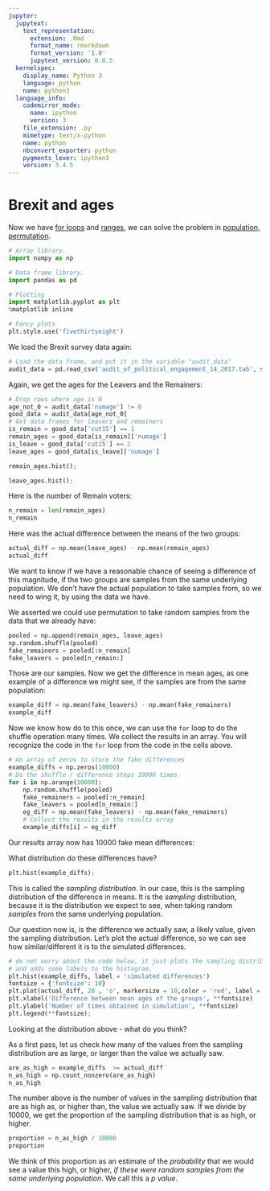```yaml
---
jupyter:
  jupytext:
    text_representation:
      extension: .Rmd
      format_name: rmarkdown
      format_version: '1.0'
      jupytext_version: 0.8.5
  kernelspec:
    display_name: Python 3
    language: python
    name: python3
  language_info:
    codemirror_mode:
      name: ipython
      version: 3
    file_extension: .py
    mimetype: text/x-python
    name: python
    nbconvert_exporter: python
    pygments_lexer: ipython3
    version: 3.4.5
---
```


# Brexit and ages

Now we have [for loops](../iteration/iteration) and
[ranges](../arrays/Ranges), we can solve the problem in
[population, permutation](population_permutation).

```python
# Array library.
import numpy as np

# Data frame library.
import pandas as pd

# Plotting
import matplotlib.pyplot as plt
%matplotlib inline

# Fancy plots
plt.style.use('fivethirtyeight')
```

We load the Brexit survey data again:

```python
# Load the data frame, and put it in the variable "audit_data"
audit_data = pd.read_csv('audit_of_political_engagement_14_2017.tab', sep='\t')
```

Again, we get the ages for the Leavers and the Remainers:

```python
# Drop rows where age is 0
age_not_0 = audit_data['numage'] != 0
good_data = audit_data[age_not_0]
# Get data frames for leavers and remainers
is_remain = good_data['cut15'] == 1
remain_ages = good_data[is_remain]['numage']
is_leave = good_data['cut15'] == 2
leave_ages = good_data[is_leave]['numage']
```

```python
remain_ages.hist();
```

```python
leave_ages.hist();
```

Here is the number of Remain voters:

```python
n_remain = len(remain_ages)
n_remain
```

Here was the actual difference between the means of the two groups:

```python
actual_diff = np.mean(leave_ages) - np.mean(remain_ages)
actual_diff
```

We want to know if we have a reasonable chance of seeing a difference of this magnitude, if the two groups are samples from the same underlying population.  We don't have the actual population to take samples from, so we need to wing it, by using the data we have.

We asserted we could use permutation to take random samples from the data that we already have:

```python
pooled = np.append(remain_ages, leave_ages)
np.random.shuffle(pooled)
fake_remainers = pooled[:n_remain]
fake_leavers = pooled[n_remain:]
```

Those are our samples.  Now we get the difference in mean ages, as one example of a difference we might see, if the samples are from the same population:

```python
example_diff = np.mean(fake_leavers) - np.mean(fake_remainers)
example_diff
```

Now we know how do to this once, we can use the `for` loop to do the
shuffle operation many times.  We collect the results in an array.
You will recognize the code in the `for` loop from the code in the
cells above.

```python
# An array of zeros to store the fake differences
example_diffs = np.zeros(10000)
# Do the shuffle / difference steps 10000 times
for i in np.arange(10000):
    np.random.shuffle(pooled)
    fake_remainers = pooled[:n_remain]
    fake_leavers = pooled[n_remain:]
    eg_diff = np.mean(fake_leavers) - np.mean(fake_remainers)
    # Collect the results in the results array
    example_diffs[i] = eg_diff
```

Our results array now has 10000 fake mean differences:

What distribution do these differences have?

```python
plt.hist(example_diffs);
```

This is called the *sampling distribution*.  In our case, this is the
sampling distribution of the difference in means.  It is the
*sampling* distribution, because it is the distribution we expect to
see, when taking random *samples* from the same underlying population.

Our question now is, is the difference we actually saw, a likely value, given the sampling distribution. Let's plot the actual difference, so we can see how similar/different it is to the simulated differences.

```python
# do not worry about the code below, it just plots the sampling distribution, the actual difference in the mean ages, 
# and adds some labels to the histogram. 
plt.hist(example_diffs, label = 'simulated differences')
fontsize = {'fontsize': 10}
plt.plot(actual_diff, 20 , 'o', markersize = 10,color = 'red', label = 'actual difference')
plt.xlabel('Difference between mean ages of the groups', **fontsize)
plt.ylabel('Number of times obtained in simulation', **fontsize)
plt.legend(**fontsize);
```

Looking at the distribution above - what do you think?

As a first pass, let us check how many of the values from the sampling
distribution are as large, or larger than the value we actually saw.

```python
are_as_high = example_diffs  >= actual_diff
n_as_high = np.count_nonzero(are_as_high)
n_as_high
```

The number above is the number of values in the sampling distribution
that are as high as, or higher than, the value we actually saw.  If we
divide by 10000, we get the proportion of the sampling distribution
that is as high, or higher.

```python
proportion = n_as_high / 10000
proportion
```

We think of this proportion as an estimate of the *probability* that
we would see a value this high, or higher, *if these were random
samples from the same underlying population*.  We call this a *p
value*.
